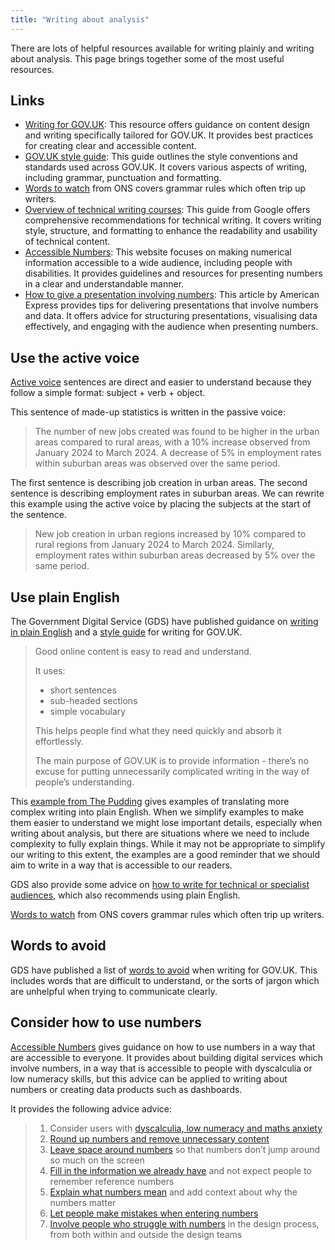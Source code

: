 ```yaml
---
title: "Writing about analysis"
---
```


There are lots of helpful resources available for writing plainly and writing about analysis. This page brings together some of the most useful resources.

## Links

- [Writing for GOV.UK](https://www.gov.uk/guidance/content-design/writing-for-gov-uk): This resource offers guidance on content design and writing specifically tailored for GOV.UK. It provides best practices for creating clear and accessible content.
- [GOV.UK style guide](https://www.gov.uk/guidance/style-guide/a-to-z-of-gov-uk-style): This guide outlines the style conventions and standards used across GOV.UK. It covers various aspects of writing, including grammar, punctuation and formatting.
- [Words to watch](https://service-manual.ons.gov.uk/content/language/words-to-watch) from ONS covers grammar rules which often trip up writers.
- [Overview of technical writing courses](https://developers.google.com/tech-writing/overview): This guide from Google offers comprehensive recommendations for technical writing. It covers writing style, structure, and formatting to enhance the readability and usability of technical content.
- [Accessible Numbers](https://accessiblenumbers.com/): This website focuses on making numerical information accessible to a wide audience, including people with disabilities. It provides guidelines and resources for presenting numbers in a clear and understandable manner.
- [How to give a presentation involving numbers](https://www.americanexpress.com/en-us/business/trends-and-insights/articles/how-to-give-a-presentation-involving-numbers/): This article by American Express provides tips for delivering presentations that involve numbers and data. It offers advice for structuring presentations, visualising data effectively, and engaging with the audience when presenting numbers.

## Use the active voice

[Active voice](https://developers.google.com/tech-writing/one/active-voice) sentences are direct and easier to understand because they follow a simple format: subject + verb + object.

This sentence of made-up statistics is written in the passive voice:

> The number of new jobs created was found to be higher in the urban areas compared to rural areas, with a 10% increase observed from January 2024 to March 2024. A decrease of 5% in employment rates within suburban areas was observed over the same period.

The first sentence is describing job creation in urban areas. The second sentence is describing employment rates in suburban areas. We can rewrite this example using the active voice by placing the subjects at the start of the sentence.

> New job creation in urban regions increased by 10% compared to rural regions from January 2024 to March 2024. Similarly, employment rates within suburban areas decreased by 5% over the same period.

## Use plain English

The Government Digital Service (GDS) have published guidance on [writing in plain English](https://www.gov.uk/guidance/content-design/writing-for-gov-uk#plain-english) and a [style guide](https://www.gov.uk/guidance/style-guide/a-to-z-of-gov-uk-style) for writing for GOV.UK.

> Good online content is easy to read and understand.
> 
> It uses:
> 
> - short sentences
> - sub-headed sections
> - simple vocabulary
>
> This helps people find what they need quickly and absorb it effortlessly.
> 
> The main purpose of GOV.UK is to provide information - there’s no excuse for putting unnecessarily complicated writing in the way of people’s understanding.

This [example from The Pudding](https://pudding.cool/2022/02/plain/) gives examples of translating more complex writing into plain English. When we simplify examples to make them easier to understand we might lose important details, especially when writing about analysis, but there are situations where we need to include complexity to fully explain things. While it may not be appropriate to simplify our writing to this extent, the examples are a good reminder that we should aim to write in a way that is accessible to our readers.

GDS also provide some advice on [how to write for technical or specialist audiences](https://www.gov.uk/guidance/content-design/writing-for-gov-uk#writing-specialists), which also recommends using plain English.

[Words to watch](https://service-manual.ons.gov.uk/content/language/words-to-watch) from ONS covers grammar rules which often trip up writers. 

## Words to avoid

GDS have published a list of [words to avoid](https://www.gov.uk/guidance/style-guide/a-to-z-of-gov-uk-style#words-to-avoid) when writing for GOV.UK. This includes words that are difficult to understand, or the sorts of jargon which are unhelpful when trying to communicate clearly.

## Consider how to use numbers

[Accessible Numbers](https://accessiblenumbers.com/) gives guidance on how to use numbers in a way that are accessible to everyone. It provides about building digital services which involve numbers, in a way that is accessible to people with dyscalculia or low numeracy skills, but this advice can be applied to writing about numbers or creating data products such as dashboards.

It provides the following advice advice:

> 1. Consider users with [dyscalculia, low numeracy and maths anxiety](https://accessiblenumbers.com/about-dyscalculia-low-numeracy-and-maths-anxiety)
> 1. [Round up numbers and remove unnecessary content]((https://accessiblenumbers.com/round-up-numbers))
> 1. [Leave space around numbers](https://accessiblenumbers.com/leave-space-around-numbers) so that numbers don’t jump around so much on the screen
> 1. [Fill in the information we already have](https://accessiblenumbers.com/fill-in-the-information-you-have) and not expect people to remember reference numbers 
> 1. [Explain what numbers mean](https://accessiblenumbers.com/explain-what-numbers-mean) and add context about why the numbers matter
> 1. [Let people make mistakes when entering numbers](https://accessiblenumbers.com/let-people-make-mistakes-when-entering-numbers)
> 1. [Involve people who struggle with numbers](https://accessiblenumbers.com/research-with-people-with-dyscalculia) in the design process, from both within and outside the design teams
